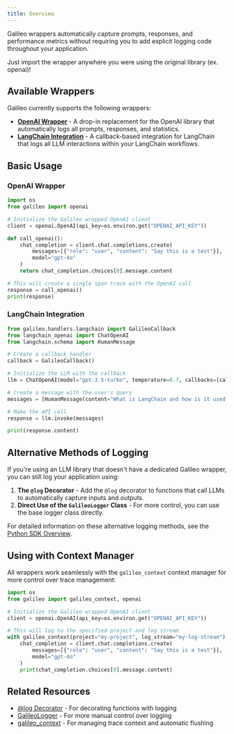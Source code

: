 ```yaml
---
title: Overview
---
```


Galileo wrappers automatically capture prompts, responses, and performance metrics without requiring you to add explicit logging code throughout your application.

Just import the wrapper anywhere you were using the original library (ex. openai)!

## Available Wrappers

Galileo currently supports the following wrappers:

- [**OpenAI Wrapper**](./openai) - A drop-in replacement for the OpenAI library that automatically logs all prompts, responses, and statistics.
- [**LangChain Integration**](./langchain) - A callback-based integration for LangChain that logs all LLM interactions within your LangChain workflows.

## Basic Usage

### OpenAI Wrapper

```python
import os
from galileo import openai

# Initialize the Galileo wrapped OpenAI client
client = openai.OpenAI(api_key=os.environ.get("OPENAI_API_KEY"))

def call_openai():
    chat_completion = client.chat.completions.create(
        messages=[{"role": "user", "content": "Say this is a test"}], 
        model="gpt-4o"
    )
    return chat_completion.choices[0].message.content

# This will create a single span trace with the OpenAI call
response = call_openai()
print(response)
```

### LangChain Integration

```python
from galileo.handlers.langchain import GalileoCallback
from langchain_openai import ChatOpenAI
from langchain.schema import HumanMessage

# Create a callback handler
callback = GalileoCallback()

# Initialize the LLM with the callback
llm = ChatOpenAI(model="gpt-3.5-turbo", temperature=0.7, callbacks=[callback])

# Create a message with the user's query
messages = [HumanMessage(content="What is LangChain and how is it used with OpenAI?")]

# Make the API call
response = llm.invoke(messages)

print(response.content)
```

## Alternative Methods of Logging

If you're using an LLM library that doesn't have a dedicated Galileo wrapper, you can still log your application using:

1. **The `@log` Decorator** - Add the `@log` decorator to functions that call LLMs to automatically capture inputs and outputs.
2. **Direct Use of the `GalileoLogger` Class** - For more control, you can use the base logger class directly.

For detailed information on these alternative logging methods, see the [Python SDK Overview](../overview).

## Using with Context Manager

All wrappers work seamlessly with the `galileo_context` context manager for more control over trace management:

```python
import os
from galileo import galileo_context, openai

# Initialize the Galileo wrapped OpenAI client
client = openai.OpenAI(api_key=os.environ.get("OPENAI_API_KEY"))

# This will log to the specified project and log stream
with galileo_context(project="my-project", log_stream="my-log-stream"):
    chat_completion = client.chat.completions.create(
        messages=[{"role": "user", "content": "Say this is a test"}], 
        model="gpt-4o"
    )
    print(chat_completion.choices[0].message.content)
```

## Related Resources

- [@log Decorator](/sdk-api/python/logging/log-decorator) - For decorating functions with logging
- [GalileoLogger](/sdk-api/python/logging/galileo-logger) - For more manual control over logging
- [galileo_context](/sdk-api/python/logging/galileo-context) - For managing trace context and automatic flushing
